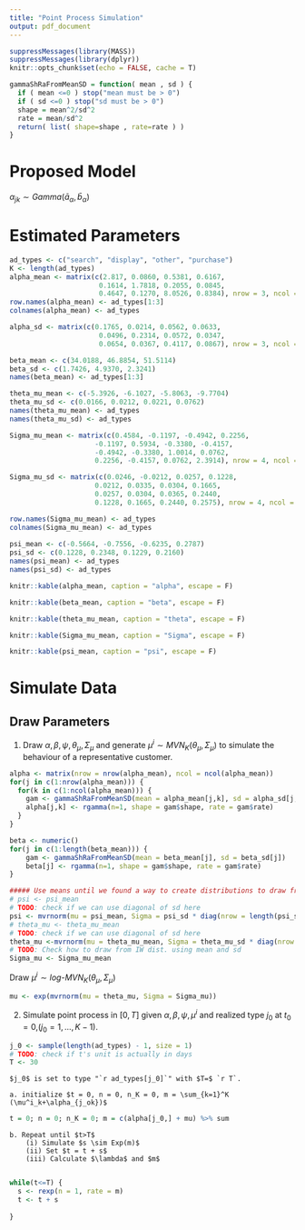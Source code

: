 ```yaml
---
title: "Point Process Simulation"
output: pdf_document
---
```


```r
suppressMessages(library(MASS))
suppressMessages(library(dplyr))
knitr::opts_chunk$set(echo = FALSE, cache = T)
```
```r
gammaShRaFromMeanSD = function( mean , sd ) {
  if ( mean <=0 ) stop("mean must be > 0")
  if ( sd <=0 ) stop("sd must be > 0")
  shape = mean^2/sd^2
  rate = mean/sd^2
  return( list( shape=shape , rate=rate ) )
}
```



# Proposed Model
$\alpha_{jk} \sim Gamma(\bar{a}_{\alpha}, \bar{b}_{\alpha})$



# Estimated Parameters
```r
ad_types <- c("search", "display", "other", "purchase")
K <- length(ad_types)
alpha_mean <- matrix(c(2.817, 0.0860, 0.5381, 0.6167,
                      0.1614, 1.7818, 0.2055, 0.0845,
                      0.4647, 0.1270, 8.0526, 0.8384), nrow = 3, ncol = 4)
row.names(alpha_mean) <- ad_types[1:3]
colnames(alpha_mean) <- ad_types

alpha_sd <- matrix(c(0.1765, 0.0214, 0.0562, 0.0633,
                      0.0496, 0.2314, 0.0572, 0.0347,
                      0.0654, 0.0367, 0.4117, 0.0867), nrow = 3, ncol = 4)

beta_mean <- c(34.0188, 46.8854, 51.5114)
beta_sd <- c(1.7426, 4.9370, 2.3241)
names(beta_mean) <- ad_types[1:3]

theta_mu_mean <- c(-5.3926, -6.1027, -5.8063, -9.7704) 
theta_mu_sd <- c(0.0166, 0.0212, 0.0221, 0.0762) 
names(theta_mu_mean) <- ad_types
names(theta_mu_sd) <- ad_types

Sigma_mu_mean <- matrix(c(0.4584, -0.1197, -0.4942, 0.2256,
                     -0.1197, 0.5934, -0.3380, -0.4157,
                     -0.4942, -0.3380, 1.0014, 0.0762,
                     0.2256, -0.4157, 0.0762, 2.3914), nrow = 4, ncol = 4)

Sigma_mu_sd <- matrix(c(0.0246, -0.0212, 0.0257, 0.1228,
                     0.0212, 0.0335, 0.0304, 0.1665,
                     0.0257, 0.0304, 0.0365, 0.2440,
                     0.1228, 0.1665, 0.2440, 0.2575), nrow = 4, ncol = 4)

row.names(Sigma_mu_mean) <- ad_types
colnames(Sigma_mu_mean) <- ad_types
  
psi_mean <- c(-0.5664, -0.7556, -0.6235, 0.2787)
psi_sd <- c(0.1228, 0.2348, 0.1229, 0.2160)
names(psi_mean) <- ad_types
names(psi_sd) <- ad_types
```

```r
knitr::kable(alpha_mean, caption = "alpha", escape = F)
```

```r
knitr::kable(beta_mean, caption = "beta", escape = F)
```

```r
knitr::kable(theta_mu_mean, caption = "theta", escape = F)
```

```r
knitr::kable(Sigma_mu_mean, caption = "Sigma", escape = F)
```

```r
knitr::kable(psi_mean, caption = "psi", escape = F)
```

# Simulate Data

## Draw Parameters
1. Draw $\alpha, \beta, \psi, \theta_{\mu}, \Sigma_{\mu}$ and generate $\mu^i \sim MVN_K(\theta_{\mu}, \Sigma_{\mu})$ to simulate the behaviour of a representative customer.
```r
alpha <- matrix(nrow = nrow(alpha_mean), ncol = ncol(alpha_mean))
for(j in c(1:nrow(alpha_mean))) {
  for(k in c(1:ncol(alpha_mean))) {
    gam <- gammaShRaFromMeanSD(mean = alpha_mean[j,k], sd = alpha_sd[j,k])
    alpha[j,k] <- rgamma(n=1, shape = gam$shape, rate = gam$rate)
  }
}

beta <- numeric()
for(j in c(1:length(beta_mean))) {
    gam <- gammaShRaFromMeanSD(mean = beta_mean[j], sd = beta_sd[j])
    beta[j] <- rgamma(n=1, shape = gam$shape, rate = gam$rate)
}

##### Use means until we found a way to create distributions to draw from! #####
# psi <- psi_mean
# TODO: check if we can use diagonal of sd here 
psi <- mvrnorm(mu = psi_mean, Sigma = psi_sd * diag(nrow = length(psi_sd)))
# theta_mu <- theta_mu_mean
# TODO: check if we can use diagonal of sd here 
theta_mu <-mvrnorm(mu = theta_mu_mean, Sigma = theta_mu_sd * diag(nrow = length(theta_mu_sd)))
# TODO: Check how to draw from IW dist. using mean and sd
Sigma_mu <- Sigma_mu_mean
```
Draw $\mu^i \sim log\text{-}MVN_K(\theta_{\mu}, \Sigma_{\mu})$
```r
mu <- exp(mvrnorm(mu = theta_mu, Sigma = Sigma_mu))
```
2. Simulate point process in $[0,T]$ given $\alpha, \beta, \psi, \mu^i$ and realized type $j_0$ at $t_0=0 \text{,} (j_0 = 1, \dots, K-1)$.
```r
j_0 <- sample(length(ad_types) - 1, size = 1)
# TODO: check if t's unit is actually in days
T <- 30
```
    $j_0$ is set to type "`r ad_types[j_0]`" with $T=$ `r T`.

    a. initialize $t = 0, n = 0, n_K = 0, m = \sum_{k=1}^K (\mu^i_k+\alpha_{j_ok})$
```r
t = 0; n = 0; n_K = 0; m = c(alpha[j_0,] + mu) %>% sum
```
    b. Repeat until $t>T$
        (i) Simulate $s \sim Exp(m)$
        (ii) Set $t = t + s$
        (iii) Calculate $\lambda$ and $m$
      
```r
while(t<=T) {
  s <- rexp(n = 1, rate = m)
  t <- t + s
  
}
```
